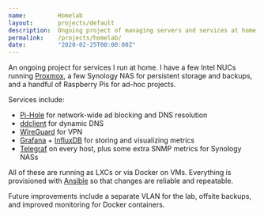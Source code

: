 ```yaml
---
name:         Homelab
layout:       projects/default
description:  Ongoing project of managing servers and services at home.
permalink:    /projects/homelab/
date:         "2020-02-25T00:00:00Z"
---
```


An ongoing project for services I run at home. I have a few Intel NUCs running [Proxmox](https://www.proxmox.com/), a few Synology NAS for persistent storage and backups, and a handful of Raspberry Pis for ad-hoc projects.

Services include:
- [Pi-Hole](https://pi-hole.net) for network-wide ad blocking and DNS resolution
- [ddclient](https://sourceforge.net/p/ddclient/wiki/Home) for dynamic DNS
- [WireGuard](https://wiki.archlinux.org/index.php/WireGuard) for VPN
- [Grafana](https://grafana.com) + [InfluxDB](https://www.influxdata.com/products/influxdb-overview) for storing and visualizing metrics
- [Telegraf](https://www.influxdata.com/time-series-platform/telegraf/) on every host, plus some extra SNMP metrics for Synology NASs

All of these are running as LXCs or via Docker on VMs. Everything is provisioned with [Ansible](https://www.ansible.com) so that changes are reliable and repeatable.

Future improvements include a separate VLAN for the lab, offsite backups, and improved monitoring for Docker containers.
